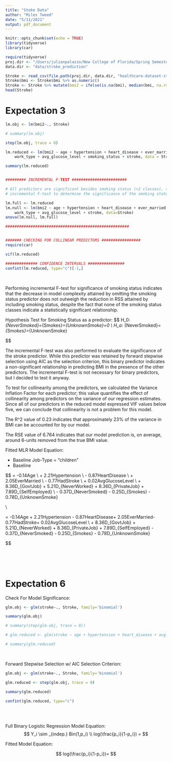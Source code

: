 ```yaml
---
title: "Stoke Data"
author: "Miles Tweed"
date: "5/11/2021"
output: pdf_document
---
```


```r
knitr::opts_chunk$set(echo = TRUE)
library(tidyverse)
library(car)
```

```r
require(tidyverse)
proj.dir <- "/Users/julianpalazzo/New College of Florida/Spring Semester 2021/Statistical Inference 2/final_project"
data.dir <- "data/stroke_prediction"

Stroke <- read_csv(file.path(proj.dir, data.dir, "healthcare-dataset-stroke-data.csv"))
Stroke$bmi <- Stroke$bmi %>% as.numeric()
Stroke <- Stroke %>% mutate(bmi2 = ifelse(is.na(bmi), median(bmi, na.rm = TRUE), bmi)) %>% select(-bmi)
head(Stroke)
```



# Expectation 3
```r
lm.obj <- lm(bmi2~., Stroke)

# summary(lm.obj)

step(lm.obj, trace = 0)

lm.reduced <- lm(bmi2 ~ age + hypertension + heart_disease + ever_married + 
    work_type + avg_glucose_level + smoking_status + stroke, data = Stroke)

summary(lm.reduced)


######### INCREMENTAL F-TEST ########################

# All predictors are significant besides smoking status (>2 classes), so we perform an
# incremental F-test to determine the significance of the smoking status predictor

lm.full <- lm.reduced
lm.null <- lm(bmi2 ~ age + hypertension + heart_disease + ever_married + 
    work_type + avg_glucose_level + stroke, data=Stroke)
anova(lm.null, lm.full)

######################################################


####### CHECKING FOR COLLINEAR PREDICTORS #################
require(car)

vif(lm.reduced)

############## CONFIDENCE INTERVALS ################
confint(lm.reduced, type="c")[-1,]

``` 

</br>

Performing incremental F-test for significance of smoking status indicates that the 
decrease in model complexity attained by omitting the smoking status predictor does not outweigh the
reduction in RSS attained by including smoking status, despite the fact that none of the smoking status classes indicate a
statistically significant relationship. 

Hypothesis Test for Smoking Status as a predictor:
$$
H_0: \beta_{NeverSmoked}=\beta_{Smokes}=\beta_{UnknownSmoke}=0
\\
H_a: \beta_{NeverSmoked}=\beta_{Smokes}=\beta_{UnknownSmoke} \neq 0

$$

The incremental F-test was also performed to evaluate the significance of the stroke predictor. While this predictor was retained by forward stepwise selection using AIC as the selection criterion, this binary predictor indicates a non-significant relationship in predicting BMI in the presence of the other predictors. The incremental F-test is not necessary for binary predictors, but I decided to test it anyway. 

To test for collinearity among the predictors, we calculated the Variance Inflation Factor for each predictor; this value quantifies the effect of collinearity among predictors on the variance of our regression estimates. Since all of our predictors in the reduced model expressed VIF values below five, we can conclude that collinearity is not a problem for this model. 


The R^2 value of 0.23 indicates that approximately 23% of the variance in BMI can be accounted for by our model. 

The RSE value of 6.764 indicates that our model prediction is, on average, around 6-units removed from the true BMI value.


Fitted MLR Model Equation:

  - Baseline Job-Type = "children"
  - Baseline 

$$
\hat{bmi} = -0.14Age
\\ + 2.21Hypertension
\\ - 0.87HeartDisease
\\
+ 2.05EverMarried
\\
- 0.77HadStroke
\\
+ 0.02AvgGlucoseLevel
\\
+ 8.36D_{GovtJob} + 5.21D_{NeverWorked} + 8.36D_{PrivateJob} + 7.89D_{SelfEmployed}
\\
- 0.37D_{NeverSmoked} - 0.25D_{Smokes} - 0.78D_{UnknownSmoke}

\\

\hat{bmi} = -0.14Age + 2.21Hypertension - 0.87HeartDisease+ 2.05EverMarried- 0.77HadStroke+ 0.02AvgGlucoseLevel 
\\
+ 8.36D_{GovtJob} + 5.21D_{NeverWorked} + 8.36D_{PrivateJob} + 7.89D_{SelfEmployed} - 0.37D_{NeverSmoked} - 0.25D_{Smokes} - 0.78D_{UnknownSmoke}



$$


</br>






</br>


# Expectation 6

  Check For Model Significance:
  
```r
glm.obj <- glm(stroke~., Stroke, family='binomial')

summary(glm.obj)

# summary(step(glm.obj, trace = 0))

# glm.reduced <- glm(stroke ~ age + hypertension + heart_disease + avg_glucose_level, data = Stroke, family = 'binomial')

# summary(glm.reduced)
```

</br>

Forward Stepwise Selection w/ AIC Selection Criterion:

```r
glm.obj <- glm(stroke~., Stroke, family='binomial')

glm.reduced <- step(glm.obj, trace = 0)

summary(glm.reduced)

confint(glm.reduced, type="c")
```

</br>



</br>
Full Binary Logistic Regression Model Equation:
$$
Y_i \sim _{indep.} Bin(1,p_i)
\\
log(\frac{p_i}{1-p_i}) = 
$$


Fitted Model Equation: 

$$
log(\frac{p_i}{1-p_i})= 
$$











